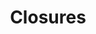 ---
id: "q_php_hard_009"
questionType: "MULTIPLE_CHOICE"
title: "Closures"
description: "How do you access external variables inside a closure?"
difficulty: "HARD"
category: "PHP"
options:
  - "use()"
  - "global"
  - "bind()"
  - "scope()"
correctAnswer: 0
---